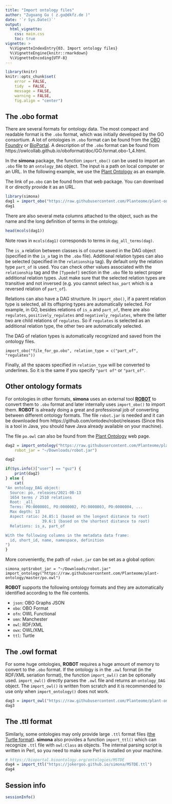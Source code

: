 ```yaml
---
title: "Import ontology files"
author: "Zuguang Gu ( z.gu@dkfz.de )"
date: '`r Sys.Date()`'
output: 
  html_vignette:
    css: main.css
    toc: true
vignette: >
  %\VignetteIndexEntry{03. Import ontology files}
  %\VignetteEngine{knitr::rmarkdown}
  %\VignetteEncoding{UTF-8}
---
```



```r
library(knitr)
knitr::opts_chunk$set(
    error = FALSE,
    tidy  = FALSE,
    message = FALSE,
    warning = FALSE,
    fig.align = "center")
```


## The .obo format

There are several formats for ontology data. The most compact and readable
format is the `.obo` format, which was initially developed by the GO consortium. A lot of
ontologies in `.obo` format can be found from the [OBO
Foundry](http://obofoundry.org/) or
[BioPortal](https://bioportal.bioontology.org/). A description of the `.obo`
format can be found from
https://owlcollab.github.io/oboformat/doc/GO.format.obo-1_4.html.

In the **simona** package, the function `import_obo()` can be used to import
an `.obo` file to an `ontology_DAG` object. The input is a path on local
computer or an URL. In the following example, we use the [Plant
Ontology](http://obofoundry.org/ontology/po.html) as an example.


The link of `po.obo` can be found from that web package. You can download it or
directly provide it as an URL.

```r
library(simona)
dag1 = import_obo("https://raw.githubusercontent.com/Planteome/plant-ontology/master/po.obo")
dag1
```

There are also several meta columns attached to the object, such as
the name and the long definition of terms in the ontology.

```r
head(mcols(dag1))
```

Note rows in `mcols(dag1)` corresponds to terms in `dag_all_terms(dag)`.

The `is_a` relation between classes is of course saved in the DAG object
(specified in the `is_a` tag in the `.obo` file). Additional relation types
can also be selected (specified in the `relationship` tag). By default only
the relation type `part_of` is used. You can check other values associated
with the `relationship` tag and the `[Typedef]` section in the `.obo` file to
select proper additional relation types. Just make sure that the selected
relation types are transitive and not inversed (e.g. you cannot select
`has_part` which is a reversed relation of `part_of`).

Relations can also have a DAG structure. In `import_obo()`, if a parent
relation type is selected, all its offspring types are automatically selected.
For example, in GO, besides relations of `is_a` and `part_of`, there are also
`regulates`, `positively_regulates` and `negatively_regulates`, where the
latter two are child relations of `regulates`. So if `regulates` is selected
as an additional relation type, the other two are automatically selected.

The DAG of relation types is automatically recognized and saved from the ontology files.

```
import_obo("file_for_go.obo", relation_type = c("part_of", "regulates"))
```

Finally, all the spaces specified in `relation_type` will be converted to
underlines. So it is the same if you specify `"part of"` or `"part_of"`.

## Other ontology formats

For ontologies in other formats, **simona** uses an external tool
[**ROBOT**](http://robot.obolibrary.org/) to convert them to `.obo` format and
later internally uses `import_obo()` to import them. **ROBOT** is already
doing a great and professional job of converting between different ontology
formats. The file `robot.jar` is needed and it can be downloaded from
https://github.com/ontodev/robot/releases (Since this is a tool in Java, you
should have Java already available on your machine).

The file `po.owl` can also be found from the [Plant
Ontology](http://obofoundry.org/ontology/po.html) web page.

```r
dag2 = import_ontology("https://raw.githubusercontent.com/Planteome/plant-ontology/master/po.owl", 
    robot_jar = "~/Downloads/robot.jar")
```

```r
dag2
```

```r
if(Sys.info()["user"] == "guz") {
    print(dag2)
} else {
    cat(
"An ontology_DAG object:
  Source: po, releases/2021-08-13
  1654 terms / 2510 relations
  Root: _all_
  Terms: PO:0000001, PO:0000002, PO:0000003, PO:0000004, ...
  Max depth: 13
  Aspect ratio: 24.85:1 (based on the longest distance to root)
                39.6:1 (based on the shortest distance to root)
  Relations: is_a, part_of

With the following columns in the metadata data frame:
  id, short_id, name, namespace, definition
")
}
```

More conveniently, the path of `robot.jar` can be set as a global option:

```
simona_opt$robot_jar = "~/Downloads/robot.jar"
import_ontology("https://raw.githubusercontent.com/Planteome/plant-ontology/master/po.owl")
```

**ROBOT** supports the following ontology formats and they are automatically
identified according to the file contents.

- `json`: OBO Graphs JSON
- `obo`: OBO Format
- `ofn`: OWL Functional
- `omn`: Manchester
- `owl`: RDF/XML
- `owx`: OWL/XML
- `ttl`: Turtle 

## The .owl format

For some huge ontologies, **ROBOT** requires a huge amount of memory to
convert to the `.obo` format. If the ontology is in the `.owl` format (in the
RDF/XML seriation format), the function `import_owl()` can be optionally used.
`import_owl()` directly parses the `.owl` file and returns an `ontology_DAG`
object. The `import_owl()` is written from scratch and it is recommended to
use only when `import_ontology()` does not work.


```r
dag3 = import_owl("https://raw.githubusercontent.com/Planteome/plant-ontology/master/po.owl")
dag3
```

## The .ttl format

Similarly, some ontologies may only provide large `.ttl` format files ([the
Turtle format](https://www.w3.org/TR/turtle/)). **simona** also provides a
function `import_ttl()` which can recognize `.ttl` file with `owl:Class` as
objects. The internal parsing script is written in Perl, so you need to make sure
Perl is installed on your machine.

```r
# https://bioportal.bioontology.org/ontologies/MSTDE
dag4 = import_ttl("https://jokergoo.github.io/simona/MSTDE.ttl")
dag4
```

## Session info

```r
sessionInfo()
```



<script src="jquery.min.js"></script>
<script src="jquery.sticky.js"></script>
<script>
$(document).ready(function(){
    $("#TOC").sticky({
        topSpacing: 0,
        zIndex:1000    
    })
    $("#TOC").on("sticky-start", function() {

        $("<p style='font-size:1.2em; padding-left:4px;'><a id='TOC-click'>Table of Content</a></p>").insertBefore($("#TOC ul:first-child"));
        $("#TOC-click").hover(function() {
            $(this).css("color", "#0033dd").css("cursor", "pointer");
            $("#TOC").children().first().next().show();
            $("#TOC").hover(function() {
                $(this).children().first().next().show();
            }, function() {
                $(this).children().first().next().hide();
                $("body").off("hover", "#TOC");
            })
        }, function() {
            $(this).css("color", "#0033dd");
        })
        $("#TOC").children().first().next().hide();

    })
    $("#TOC").on("sticky-end", function() {
        $("#TOC").children().first().remove();
        $("#TOC").children().first().show();
    })
});
</script>

